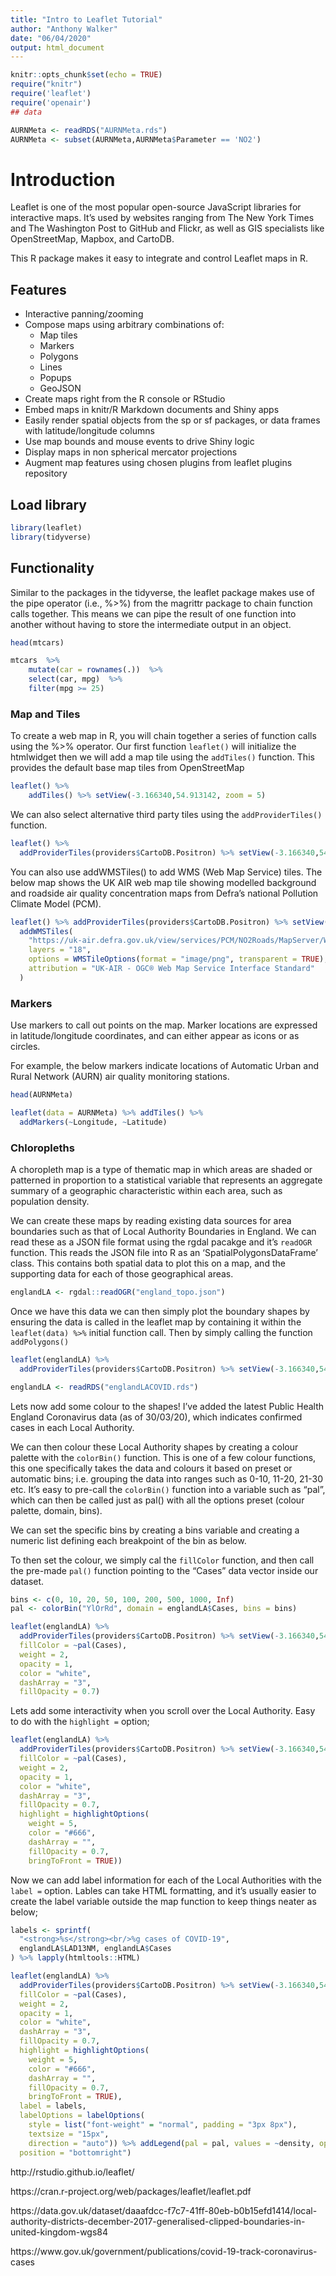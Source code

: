 ```yaml
---
title: "Intro to Leaflet Tutorial"
author: "Anthony Walker"
date: "06/04/2020"
output: html_document
---
```


```r
knitr::opts_chunk$set(echo = TRUE)
require("knitr")
require('leaflet')
require('openair')
## data

AURNMeta <- readRDS("AURNMeta.rds")
AURNMeta <- subset(AURNMeta,AURNMeta$Parameter == 'NO2')

```

# Introduction

Leaflet is one of the most popular open-source JavaScript libraries for interactive maps. It’s used by websites ranging from The New York Times and The Washington Post to GitHub and Flickr, as well as GIS specialists like OpenStreetMap, Mapbox, and CartoDB.

This R package makes it easy to integrate and control Leaflet maps in R.

## Features
* Interactive panning/zooming
* Compose maps using arbitrary combinations of:
    + Map tiles
    + Markers
    + Polygons
    + Lines
    + Popups
    + GeoJSON
* Create maps right from the R console or RStudio
* Embed maps in knitr/R Markdown documents and Shiny apps
* Easily render spatial objects from the sp or sf packages, or data frames with latitude/longitude columns
* Use map bounds and mouse events to drive Shiny logic
* Display maps in non spherical mercator projections
* Augment map features using chosen plugins from leaflet plugins repository

## Load library
```r
library(leaflet)
library(tidyverse)

```

## Functionality

Similar to the packages in the tidyverse, the leaflet package makes use of the pipe operator (i.e., %>%) from the magrittr package to chain function calls together. This means we can pipe the result of one function into another without having to store the intermediate output in an object. 

```r
head(mtcars)
```


```r
mtcars  %>% 
    mutate(car = rownames(.))  %>% 
    select(car, mpg)  %>% 
    filter(mpg >= 25)  
```

### Map and Tiles 

To create a web map in R, you will chain together a series of function calls using the %>% operator. Our first function ```leaflet()``` will initialize the htmlwidget then we will add a map tile using the ```addTiles()``` function. This provides the default base map tiles from OpenStreetMap

```r
leaflet() %>%
    addTiles() %>% setView(-3.166340,54.913142, zoom = 5)
```

We can also select alternative third party tiles using the ```addProviderTiles()``` function. 

```r
leaflet() %>%
  addProviderTiles(providers$CartoDB.Positron) %>% setView(-3.166340,54.913142, zoom = 5)
```


You can also use addWMSTiles() to add WMS (Web Map Service) tiles. The below map shows the UK AIR web map tile showing modelled background and roadside air quality concentration maps from Defra's national Pollution Climate Model (PCM). 


```r
leaflet() %>% addProviderTiles(providers$CartoDB.Positron) %>% setView(-3.166340,54.913142, zoom = 5) %>%
  addWMSTiles(
    "https://uk-air.defra.gov.uk/view/services/PCM/NO2Roads/MapServer/WMSServer",
    layers = "18",
    options = WMSTileOptions(format = "image/png", transparent = TRUE),
    attribution = "UK-AIR - OGC® Web Map Service Interface Standard"
  )
```

### Markers

Use markers to call out points on the map. Marker locations are expressed in latitude/longitude coordinates, and can either appear as icons or as circles.

For example, the below markers indicate locations of Automatic Urban and Rural Network (AURN) air quality monitoring stations. 

```r
head(AURNMeta)

leaflet(data = AURNMeta) %>% addTiles() %>%
  addMarkers(~Longitude, ~Latitude)
```

### Chloropleths


A choropleth map is a type of thematic map in which areas are shaded or patterned in proportion to a statistical variable that represents an aggregate summary of a geographic characteristic within each area, such as population density.

We can create these maps by reading existing data sources for area boundaries such as that of Local Authority Boundaries in England. We can read these as a JSON file format using the rgdal pacakge and it's ```readOGR``` function. This reads the JSON file into R as an 'SpatialPolygonsDataFrame' class. This contains both spatial data to plot this on a map, and the supporting data for each of those geographical areas. 

```r
englandLA <- rgdal::readOGR("england_topo.json")
```

Once we have this data we can then simply plot the boundary shapes by ensuring the data is called in the leaflet map by containing it within the ```leaflet(data) %>%``` initial function call. Then by simply calling the function ```addPolygons()```


```r
leaflet(englandLA) %>%
  addProviderTiles(providers$CartoDB.Positron) %>% setView(-3.166340,54.913142, zoom = 5) %>% addPolygons()
```


```r
englandLA <- readRDS("englandLACOVID.rds")
```

Lets now add some colour to the shapes! I've added the latest Public Health England Coronavirus data (as of 30/03/20), which indicates confirmed cases in each Local Authority.

We can then colour these Local Authority shapes by creating a colour palette with the ```colorBin()``` function. This is one of a few colour functions, this one specifically takes the data and colours it based on preset or automatic bins; i.e. grouping the data into ranges such as 0-10, 11-20, 21-30 etc. It's easy to pre-call the ```colorBin()``` function into a variable such as "pal", which can then be called just as pal() with all the options preset (colour palette, domain, bins).

We can set the specific bins by creating a bins variable and creating a numeric list defining each breakpoint of the bin as below.

To then set the colour, we simply cal the ```fillColor``` function, and then call the pre-made ```pal()``` function pointing to the "Cases" data vector inside our dataset.

```r
bins <- c(0, 10, 20, 50, 100, 200, 500, 1000, Inf)
pal <- colorBin("YlOrRd", domain = englandLA$Cases, bins = bins)

leaflet(englandLA) %>%
  addProviderTiles(providers$CartoDB.Positron) %>% setView(-3.166340,54.913142, zoom = 5) %>% addPolygons(
  fillColor = ~pal(Cases),
  weight = 2,
  opacity = 1,
  color = "white",
  dashArray = "3",
  fillOpacity = 0.7)
```

Lets add some interactivity when you scroll over the Local Authority. Easy to do with the ```highlight = ``` option;


```r

leaflet(englandLA) %>%
  addProviderTiles(providers$CartoDB.Positron) %>% setView(-3.166340,54.913142, zoom = 5) %>% addPolygons(
  fillColor = ~pal(Cases),
  weight = 2,
  opacity = 1,
  color = "white",
  dashArray = "3",
  fillOpacity = 0.7,
  highlight = highlightOptions(
    weight = 5,
    color = "#666",
    dashArray = "",
    fillOpacity = 0.7,
    bringToFront = TRUE))

```

Now we can add label information for each of the Local Authorities with the ```label = ``` option. Lables can take HTML formatting, and it's usually easier to create the label variable outside the map function to keep things neater as below;

```r
labels <- sprintf(
  "<strong>%s</strong><br/>%g cases of COVID-19",
  englandLA$LAD13NM, englandLA$Cases
) %>% lapply(htmltools::HTML)

leaflet(englandLA) %>%
  addProviderTiles(providers$CartoDB.Positron) %>% setView(-3.166340,54.913142, zoom = 5) %>% addPolygons(
  fillColor = ~pal(Cases),
  weight = 2,
  opacity = 1,
  color = "white",
  dashArray = "3",
  fillOpacity = 0.7,
  highlight = highlightOptions(
    weight = 5,
    color = "#666",
    dashArray = "",
    fillOpacity = 0.7,
    bringToFront = TRUE),
  label = labels,
  labelOptions = labelOptions(
    style = list("font-weight" = "normal", padding = "3px 8px"),
    textsize = "15px",
    direction = "auto")) %>% addLegend(pal = pal, values = ~density, opacity = 0.7, title = "COVID-19 cases (as of 30/03/20)",
  position = "bottomright")


```



http://rstudio.github.io/leaflet/

https://cran.r-project.org/web/packages/leaflet/leaflet.pdf

https://data.gov.uk/dataset/daaafdcc-f7c7-41ff-80eb-b0b15efd1414/local-authority-districts-december-2017-generalised-clipped-boundaries-in-united-kingdom-wgs84

https://www.gov.uk/government/publications/covid-19-track-coronavirus-cases
